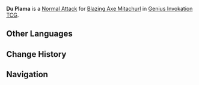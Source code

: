 {{Genius Invokation TCG Skill Infobox
|title      = Du Plama
|image      = Du Plama (Blazing Axe Mitachurl) Character Card Skill.png
|type       = Normal Attack
|character  = Blazing Axe Mitachurl
|element    = Pyro
|matching   = 1
|unaligned  = 2
|effect     = Deals 2 {{Color|Physical DMG}}.
|order      = 1
}}
'''Du Plama''' is a [[Character Card Normal Attack|Normal Attack]] for [[Blazing Axe Mitachurl (Character Card)|Blazing Axe Mitachurl]] in [[Genius Invokation TCG]].

==Other Languages==
{{Other Languages
|en      = Du Plama
|zhs     = Du Plama
|zht     = Du Plama
|ja      = Du Plama
|ko      = Du Plama
|es      = Du Plama
|fr      = Du Plama
|ru      = Du Plama
|th      = Du Plama
|vi      = Du Plama
|de      = Du Plama
|id      = Du Plama
|pt      = Du Plama
|tr      = Du Plama
|it      = Du Plama
}}

==Change History==
{{Change History|3.3}}

==Navigation==
{{Genius Invokation TCG Skill Navbox|Blazing Axe Mitachurl}}